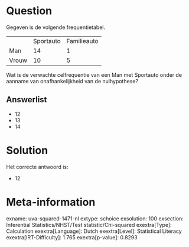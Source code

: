 Question
========

Gegeven is de volgende frequentietabel.

  ------- ----------- -------------
          Sportauto   Familieauto
  Man     14          1
  Vrouw   10          5
  ------- ----------- -------------

Wat is de verwachte celfrequentie van een Man met Sportauto onder de
aanname van onafhankelijkheid van de nulhypothese?

Answerlist
----------

* 12
* 13
* 14

Solution
========

Het correcte antwoord is: 

* 12

Meta-information
================
exname: uva-squared-1471-nl
extype: schoice
exsolution: 100
exsection: Inferential Statistics/NHST/Test statistic/Chi-squared
exextra[Type]: Calculation
exextra[Language]: Dutch
exextra[Level]: Statistical Literacy
exextra[IRT-Difficulty]: 1.765
exextra[p-value]: 0.8293
